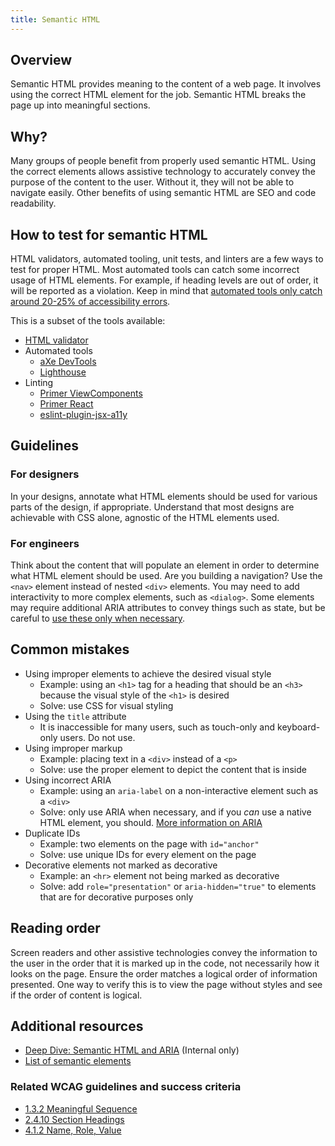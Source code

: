 ```yaml
---
title: Semantic HTML
---
```


## Overview

Semantic HTML provides meaning to the content of a web page. It involves using the correct HTML element for the job. Semantic HTML breaks the page up into meaningful sections.

## Why?

Many groups of people benefit from properly used semantic HTML. Using the correct elements allows assistive technology to accurately convey the purpose of the content to the user. Without it, they will not be able to navigate easily. Other benefits of using semantic HTML are SEO and code readability.

## How to test for semantic HTML

HTML validators, automated tooling, unit tests, and linters are a few ways to test for proper HTML. Most automated tools can catch some incorrect usage of HTML elements. For example, if heading levels are out of order, it will be reported as a violation. Keep in mind that [automated tools only catch around 20-25% of accessibility errors](https://www.essentialaccessibility.com/blog/automated-accessibility-testing-tools-how-much-do-scans-catch#:~:text=For%20WCAG%202.1%20AA%20tests,by%20yes%20or%20no%20conditions.).

This is a subset of the tools available:

- [HTML validator](https://validator.w3.org/)
- Automated tools
    - [aXe DevTools](https://www.deque.com/axe/devtools/)
    - [Lighthouse](https://github.com/GoogleChrome/lighthouse)
- Linting
    - [Primer ViewComponents](https://github.com/primer/view_components/blob/main/docs/content/linting.md)
    - [Primer React](https://github.com/primer/react/blob/main/contributor-docs/CONTRIBUTING.md#linting)
    - [eslint-plugin-jsx-a11y](https://github.com/jsx-eslint/eslint-plugin-jsx-a11y)

## Guidelines

### For designers

In your designs, annotate what HTML elements should be used for various parts of the design, if appropriate. Understand that most designs are achievable with CSS alone, agnostic of the HTML elements used.

### For engineers

Think about the content that will populate an element in order to determine what HTML element should be used. Are you building a navigation? Use the `<nav>` element instead of nested `<div>` elements. You may need to add interactivity to more complex elements, such as `<dialog>`. Some elements may require additional ARIA attributes to convey things such as state, but be careful to [use these only when necessary](https://www.w3.org/TR/using-aria/#notes2).

## Common mistakes

- Using improper elements to achieve the desired visual style
    - Example: using an `<h1>` tag for a heading that should be an `<h3>` because the visual style of the `<h1>` is desired
    - Solve: use CSS for visual styling
- Using the `title` attribute
    - It is inaccessible for many users, such as touch-only and keyboard-only users. Do not use.
- Using improper markup
    - Example: placing text in a `<div>` instead of a `<p>`
    - Solve: use the proper element to depict the content that is inside
- Using incorrect ARIA
    - Example: using an `aria-label` on a non-interactive element such as a `<div>`
    - Solve: only use ARIA when necessary, and if you *can* use a native HTML element, you should. [More information on ARIA](https://www.w3.org/TR/using-aria/#notes2)
- Duplicate IDs
    - Example: two elements on the page with `id="anchor"`
    - Solve: use unique IDs for every element on the page
- Decorative elements not marked as decorative
    - Example: an `<hr>` element not being marked as decorative
    - Solve: add `role="presentation"` or `aria-hidden="true"` to elements that are for decorative purposes only

## Reading order

Screen readers and other assistive technologies convey the information to the user in the order that it is marked up in the code, not necessarily how it looks on the page. Ensure the order matches a logical order of information presented. One way to verify this is to view the page without styles and see if the order of content is logical.

## Additional resources

- [Deep Dive: Semantic HTML and ARIA](https://github.com/github/accessibility/blob/main/docs/deep-dive-notes/2022-02-16-semantic-html-and-aria.md) (Internal only)
- [List of semantic elements](https://developer.mozilla.org/en-US/docs/Web/HTML/Element)

### Related WCAG guidelines and success criteria

- [1.3.2 Meaningful Sequence](https://www.w3.org/TR/WCAG21/#meaningful-sequence)
- [2.4.10 Section Headings](https://www.w3.org/TR/WCAG21/#section-headings)
- [4.1.2 Name, Role, Value](https://www.w3.org/TR/WCAG21/#name-role-value)
